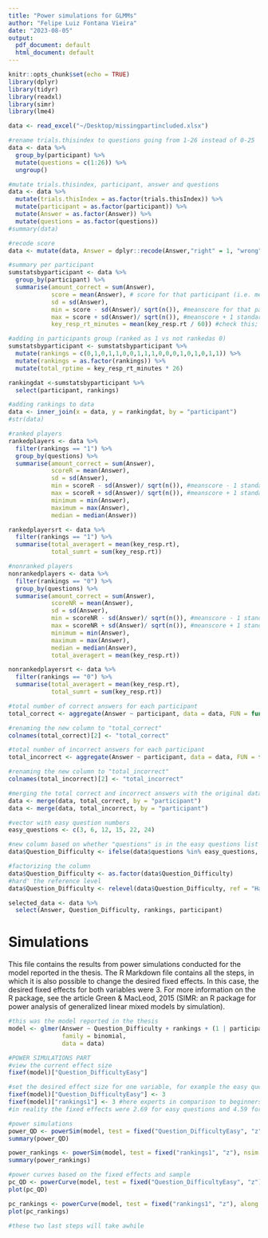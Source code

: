 ```yaml
---
title: "Power simulations for GLMMs"
author: "Felipe Luiz Fontana Vieira"
date: "2023-08-05"
output:
  pdf_document: default
  html_document: default
---
```


```r
knitr::opts_chunk$set(echo = TRUE)
library(dplyr)
library(tidyr)
library(readxl)
library(simr)
library(lme4)
```

```r
data <- read_excel("~/Desktop/missingpartincluded.xlsx")

#rename trials.thisindex to questions going from 1-26 instead of 0-25
data <- data %>%
  group_by(participant) %>%
  mutate(questions = c(1:26)) %>%
  ungroup()

#mutate trials.thisindex, participant, answer and questions
data <- data %>%
  mutate(trials.thisIndex = as.factor(trials.thisIndex)) %>%
  mutate(participant = as.factor(participant)) %>%
  mutate(Answer = as.factor(Answer)) %>%
  mutate(questions = as.factor(questions))
#summary(data)

#recode score
data <- mutate(data, Answer = dplyr::recode(Answer,"right" = 1, "wrong" = 0))

#summary per participant
sumstatsbyparticipant <- data %>%
  group_by(participant) %>%
  summarise(amount_correct = sum(Answer),
            score = mean(Answer), # score for that participant (i.e. mean across the questions for that participant)
            sd = sd(Answer),
            min = score - sd(Answer)/ sqrt(n()), #meanscore for that participant - 1 standard error 
            max = score + sd(Answer)/ sqrt(n()), #meanscore + 1 standard error
            key_resp_rt_minutes = mean(key_resp.rt / 60)) #check this; before it worked without it. converting to min

#adding in participants group (ranked as 1 vs not rankedas 0)
sumstatsbyparticipant <- sumstatsbyparticipant %>%
  mutate(rankings = c(0,1,0,1,1,0,0,1,1,1,0,0,0,1,0,1,0,1,1)) %>%
  mutate(rankings = as.factor(rankings)) %>%
  mutate(total_rptime = key_resp_rt_minutes * 26)

rankingdat <-sumstatsbyparticipant %>%
  select(participant, rankings)

#adding rankings to data 
data <- inner_join(x = data, y = rankingdat, by = "participant")
#str(data)

#ranked players 
rankedplayers <- data %>%
  filter(rankings == "1") %>%
  group_by(questions) %>%
  summarise(amount_correct = sum(Answer),
            scoreR = mean(Answer),
            sd = sd(Answer),
            min = scoreR - sd(Answer)/ sqrt(n()), #meanscore - 1 standard error (SE = sd/sqrt(26), gives us the standard error)
            max = scoreR + sd(Answer)/ sqrt(n()), #meanscore + 1 standard error
            minimum = min(Answer),
            maximum = max(Answer),
            median = median(Answer))

rankedplayersrt <- data %>%
  filter(rankings == "1") %>%
  summarise(total_averagert = mean(key_resp.rt),
            total_sumrt = sum(key_resp.rt))

#nonranked players
nonrankedplayers <- data %>%
  filter(rankings == "0") %>%
  group_by(questions) %>%
  summarise(amount_correct = sum(Answer),
            scoreNR = mean(Answer),
            sd = sd(Answer),
            min = scoreNR - sd(Answer)/ sqrt(n()), #meanscore - 1 standard error (SE = sd/sqrt(26) gives us the standard error 
            max = scoreNR + sd(Answer)/ sqrt(n()), #meanscore + 1 standard error
            minimum = min(Answer),
            maximum = max(Answer),
            median = median(Answer),
            total_averagert = mean(key_resp.rt))

nonrankedplayersrt <- data %>%
  filter(rankings == "0") %>%
  summarise(total_averagert = mean(key_resp.rt),
            total_sumrt = sum(key_resp.rt))

#total number of correct answers for each participant
total_correct <- aggregate(Answer ~ participant, data = data, FUN = function(x) sum(x == 1))

#renaming the new column to "total_correct"
colnames(total_correct)[2] <- "total_correct"

#total number of incorrect answers for each participant
total_incorrect <- aggregate(Answer ~ participant, data = data, FUN = function(x) sum(x == 0))

#renaming the new column to "total_incorrect"
colnames(total_incorrect)[2] <- "total_incorrect"

#merging the total correct and incorrect answers with the original dataset
data <- merge(data, total_correct, by = "participant")
data <- merge(data, total_incorrect, by = "participant")

#vector with easy question numbers
easy_questions <- c(3, 6, 12, 15, 22, 24)

#new column based on whether "questions" is in the easy questions list
data$Question_Difficulty <- ifelse(data$questions %in% easy_questions, "Easy", "Hard")

#factorizing the column 
data$Question_Difficulty <- as.factor(data$Question_Difficulty)
#hard' the reference level
data$Question_Difficulty <- relevel(data$Question_Difficulty, ref = "Hard")

selected_data <- data %>%
  select(Answer, Question_Difficulty, rankings, participant)
```

# Simulations 

This file contains the results from power simulations conducted for the model reported in the thesis. The R Markdown file contains all the steps, in which it is also possible to change the desired fixed effects. In this case, the desired fixed effects for both variables were 3. For more information on the R package, see the article Green \& MacLeod, 2015 (SIMR: an R package for power analysis of generalized linear mixed models by simulation).

```r
#this was the model reported in the thesis
model <- glmer(Answer ~ Question_Difficulty + rankings + (1 | participant), 
               family = binomial, 
               data = data)

#POWER SIMULATIONS PART
#view the current effect size
fixef(model)["Question_DifficultyEasy"]

#set the desired effect size for one variable, for example the easy questions related to hard questions
fixef(model)["Question_DifficultyEasy"] <- 3
fixef(model)["rankings1"] <- 3 #here experts in comparison to beginners
#in reality the fixed effects were 2.69 for easy questions and 4.59 for experts, but if you use the estimated fixed effects here, then the power will be inflated

#power simulations
power_QD <- powerSim(model, test = fixed("Question_DifficultyEasy", "z"), nsim = 1000)
summary(power_QD)

power_rankings <- powerSim(model, test = fixed("rankings1", "z"), nsim = 1000)
summary(power_rankings)

#power curves based on the fixed effects and sample
pc_QD <- powerCurve(model, test = fixed("Question_DifficultyEasy", "z"), along = "participant", nsim = 1000)
plot(pc_QD)

pc_rankings <- powerCurve(model, test = fixed("rankings1", "z"), along = "participant", nsim = 1000)
plot(pc_rankings)

#these two last steps will take awhile
```

